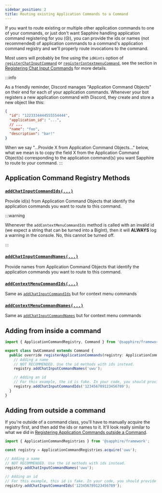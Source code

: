 ```yaml
---
sidebar_position: 2
title: Routing existing Application Commands to a Command
---
```


If you want to route existing or multiple other application commands to one of your commands, or just don't want
Sapphire handling application command registering for you (😢), you can provide the ids or names (not recommended) of
application commands to a command's application command registry and we'll properly route invocations to the command.

Most users will probably be fine using the `idHints` option of [`registerChatInputCommand`][rcic] or
[`registerContextmenuCommand`][rcmc], see the section in [Registering Chat Input Commands][idhints] for more details.

:::info

As a friendly reminder, Discord manages "Application Command Objects" on their end for each of your application
commands. Whenever your bot registers a new application command with Discord, they create and store a new object like
this:

```json
{
  "id": "1223334444555554444",
  "application_id": "...",
  // ...
  "name": "foo",
  "description": "bar!"
}
```

When we say "...Provide X from Application Command Objects..." below, what we mean is to copy the field X from the
Application Command Object(s) corresponding to the application command(s) you want Sapphire to route to your command.
:::

## Application Command Registry Methods

### [`addChatInputCommandIds(...)`][addchatinputcommandids]

Provide id(s) from Application Command Objects that identify the application commands you want to route to this command.

:::warning

Whenever the `addContextMenuCommandIds` method is called with an invalid id (we expect a string that can be turned into
a BigInt), then it will **ALWAYS** log a warning in the console. No, this cannot be turned off.

:::

### [`addChatInputCommandNames(...)`][addchatinputcommandnames]

Provide names from Application Command Objects that identify the application commands you want to route to this command.

### [`addContextMenuCommandIds(...)`][addcontextmenucommandids]

Same as [`addChatInputCommandIds`][addchatinputcommandids] but for context menu commands

### [`addContextMenuCommandNames(...)`][addcontextmenucommandnames]

Same as [`addChatInputCommandNames`][addchatinputcommandnames] but for context menu commands

## Adding from inside a command

```typescript ts2esm2cjs
import { ApplicationCommandRegistry, Command } from '@sapphire/framework';

export class UwUCommand extends Command {
  public override registerApplicationCommands(registry: ApplicationCommandRegistry) {
    // Adding a name
    // NOT RECOMMENDED. Use the id methods with ids instead.
    registry.addChatInputCommandNames('uwu');

    // Adding an id
    // For this example, the id is fake. In your code, you should provide valid ids.
    registry.addChatInputCommandIds('123456789123456789');
  }
}
```

## Adding from outside a command

If you're outside of a command class, you'll have to manually acquire the registry first, and then add the ids or names
to it. It'll look really similar to what we did in [Registering Application Commands outside a
Command][registering-outside-command-class].

```typescript ts2esm2cjs
import { ApplicationCommandRegistries } from '@sapphire/framework';

const registry = ApplicationCommandRegistries.acquire('uwu');

// Adding a name
// NOT RECOMMENDED. Use the id methods with ids instead.
registry.addChatInputCommandNames('uwu');

// Adding an id
// For this example, this id is fake. In your code, you should provide valid ids.
registry.addChatInputCommandIds('123456789123456789');
```

[addchatinputcommandids]:
  ../../../../Documentation/sapphire-framework/class/ApplicationCommandRegistry#addchatinputcommandids
[addchatinputcommandnames]:
  ../../../../Documentation/sapphire-framework/class/ApplicationCommandRegistry#addchatinputcommandnames
[addcontextmenucommandnames]:
  ../../../../Documentation/sapphire-framework/class/ApplicationCommandRegistry#addcontextmenucommandnames
[addcontextmenucommandids]:
  ../../../../Documentation/sapphire-framework/class/ApplicationCommandRegistry#addcontextmenucommandids
[idhints]: ../registering-chat-input-commands#idhints
[rcic]: ../../../../Documentation/sapphire-framework/class/ApplicationCommandRegistry#registerchatinputcommand
[rcmc]: ../../../../Documentation/sapphire-framework/class/ApplicationCommandRegistry#registercontextmenucommand
[registering-outside-command-class]: ./registering-application-commands-outside-a-command.mdx
